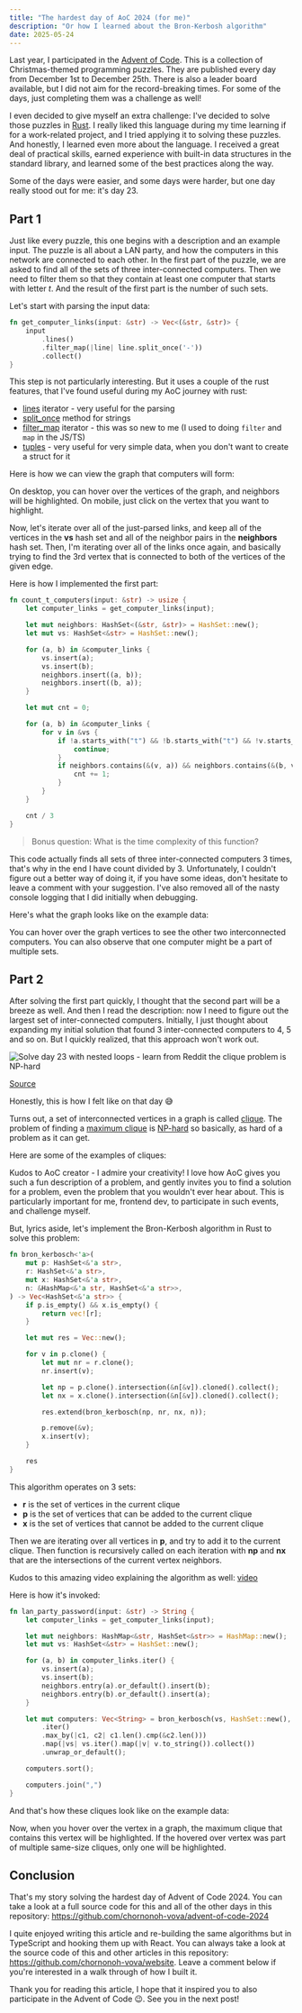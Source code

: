 ```yaml
---
title: "The hardest day of AoC 2024 (for me)"
description: "Or how I learned about the Bron-Kerbosh algorithm"
date: 2025-05-24
---
```



Last year, I participated in the [Advent of Code](https://adventofcode.com). This is a collection of Christmas-themed programming puzzles. They are published every day from December 1st to December 25th. There is also a leader board available, but I did not aim for the record-breaking times. For some of the days, just completing them was a challenge as well!

I even decided to give myself an extra challenge: I've decided to solve those puzzles in [Rust](https://www.rust-lang.org/). I really liked this language during my time learning if for a work-related project, and I tried applying it to solving these puzzles. And honestly, I learned even more about the language. I received a great deal of practical skills, earned experience with built-in data structures in the standard library, and learned some of the best practices along the way.

Some of the days were easier, and some days were harder, but one day really stood out for me: it's day 23.

## Part 1

Just like every puzzle, this one begins with a description and an example input. The puzzle is all about a LAN party, and how the computers in this network are connected to each other. In the first part of the puzzle, we are asked to find all of the sets of three inter-connected computers. Then we need to filter them so that they contain at least one computer that starts with letter _t_. And the result of the first part is the number of such sets.

Let's start with parsing the input data:

```rust
fn get_computer_links(input: &str) -> Vec<(&str, &str)> {
    input
        .lines()
        .filter_map(|line| line.split_once('-'))
        .collect()
}
```

This step is not particularly interesting. But it uses a couple of the rust features, that I've found useful during my AoC journey with rust:

- [lines](https://doc.rust-lang.org/std/str/struct.Lines.html) iterator - very useful for the parsing
- [split_once](https://doc.rust-lang.org/std/string/struct.String.html#method.split_once) method for strings
- [filter_map](https://doc.rust-lang.org/std/iter/struct.FilterMap.html) iterator - this was so new to me (I used to doing `filter` and `map` in the JS/TS)
- [tuples](https://doc.rust-lang.org/std/primitive.tuple.html) - very useful for very simple data, when you don't want to create a struct for it

Here is how we can view the graph that computers will form:

<LANGraph mode="neighbors" client:load />

On desktop, you can hover over the vertices of the graph, and neighbors will be highlighted. On mobile, just click on the vertex that you want to highlight.

Now, let's iterate over all of the just-parsed links, and keep all of the vertices in the **vs** hash set and all of the neighbor pairs in the **neighbors** hash set. Then, I'm iterating over all of the links once again, and basically trying to find the 3rd vertex that is connected to both of the vertices of the given edge.

Here is how I implemented the first part:

```rust
fn count_t_computers(input: &str) -> usize {
    let computer_links = get_computer_links(input);

    let mut neighbors: HashSet<(&str, &str)> = HashSet::new();
    let mut vs: HashSet<&str> = HashSet::new();

    for (a, b) in &computer_links {
        vs.insert(a);
        vs.insert(b);
        neighbors.insert((a, b));
        neighbors.insert((b, a));
    }

    let mut cnt = 0;

    for (a, b) in &computer_links {
        for v in &vs {
            if !a.starts_with("t") && !b.starts_with("t") && !v.starts_with("t") {
                continue;
            }
            if neighbors.contains(&(v, a)) && neighbors.contains(&(b, v)) {
                cnt += 1;
            }
        }
    }

    cnt / 3
}
```

> Bonus question: What is the time complexity of this function?

This code actually finds all sets of three inter-connected computers 3 times, that's why in the end I have count divided by 3. Unfortunately, I couldn't figure out a better way of doing it, if you have some ideas, don't hesitate to leave a comment with your suggestion. I've also removed all of the nasty console logging that I did initially when debugging.

Here's what the graph looks like on the example data:

<LANGraph mode="3-clique" client:load />

You can hover over the graph vertices to see the other two interconnected computers. You can also observe that one computer might be a part of multiple sets.

## Part 2

After solving the first part quickly, I thought that the second part will be a breeze as well. And then I read the description: now I need to figure out the largest set of inter-connected computers. Initially, I just thought about expanding my initial solution that found 3 inter-connected computers to 4, 5 and so on. But I quickly realized, that this approach won't work out.

<Image
  src={cliqueNPHardUngaBunga}
  alt="Solve day 23 with nested loops - learn from Reddit the clique problem is NP-hard"
/>

[Source](https://www.reddit.com/r/adventofcode/s/NfpvknjShr)

Honestly, this is how I felt like on that day 😅

Turns out, a set of interconnected vertices in a graph is called [clique](https://www.algorist.com/problems/Clique.html). The problem of finding a [maximum clique](https://en.wikipedia.org/wiki/Clique_problem) is [NP-hard](https://en.wikipedia.org/wiki/NP-hardness) so basically, as hard of a problem as it can get.

Here are some of the examples of cliques:

<CliqueExamples />

Kudos to AoC creator - I admire your creativity! I love how AoC gives you such a fun description of a problem, and gently invites you to find a solution for a problem, even the problem that you wouldn't ever hear about. This is particularly important for me, frontend dev, to participate in such events, and challenge myself.

But, lyrics aside, let's implement the Bron-Kerbosh algorithm in Rust to solve this problem:

```rust
fn bron_kerbosch<'a>(
    mut p: HashSet<&'a str>,
    r: HashSet<&'a str>,
    mut x: HashSet<&'a str>,
    n: &HashMap<&'a str, HashSet<&'a str>>,
) -> Vec<HashSet<&'a str>> {
    if p.is_empty() && x.is_empty() {
        return vec![r];
    }

    let mut res = Vec::new();

    for v in p.clone() {
        let mut nr = r.clone();
        nr.insert(v);

        let np = p.clone().intersection(&n[&v]).cloned().collect();
        let nx = x.clone().intersection(&n[&v]).cloned().collect();

        res.extend(bron_kerbosch(np, nr, nx, n));

        p.remove(&v);
        x.insert(v);
    }

    res
}
```

This algorithm operates on 3 sets:

- **r** is the set of vertices in the current clique
- **p** is the set of vertices that can be added to the current clique
- **x** is the set of vertices that cannot be added to the current clique

Then we are iterating over all vertices in **p**, and try to add it to the current clique. Then function is recursively called on each iteration with **np** and **nx** that are the intersections of the current vertex neighbors.

Kudos to this amazing video explaining the algorithm as well: [video](https://youtu.be/1cwu123VZ4Q?si=0HVYJNnfSHs__MOp)

Here is how it's invoked:

```rust
fn lan_party_password(input: &str) -> String {
    let computer_links = get_computer_links(input);

    let mut neighbors: HashMap<&str, HashSet<&str>> = HashMap::new();
    let mut vs: HashSet<&str> = HashSet::new();

    for (a, b) in computer_links.iter() {
        vs.insert(a);
        vs.insert(b);
        neighbors.entry(a).or_default().insert(b);
        neighbors.entry(b).or_default().insert(a);
    }

    let mut computers: Vec<String> = bron_kerbosch(vs, HashSet::new(), HashSet::new(), &neighbors)
        .iter()
        .max_by(|c1, c2| c1.len().cmp(&c2.len()))
        .map(|vs| vs.iter().map(|v| v.to_string()).collect())
        .unwrap_or_default();

    computers.sort();

    computers.join(",")
}
```

And that's how these cliques look like on the example data:

<LANGraph mode="max-clique" client:load />

Now, when you hover over the vertex in a graph, the maximum clique that contains this vertex will be highlighted. If the hovered over vertex was part of multiple same-size cliques, only one will be highlighted.

## Conclusion

That's my story solving the hardest day of Advent of Code 2024. You can take a look at a full source code for this and all of the other days in this repository: https://github.com/chornonoh-vova/advent-of-code-2024

I quite enjoyed writing this article and re-building the same algorithms but in TypeScript and hooking them up with React. You can always take a look at the source code of this and other articles in this repository: https://github.com/chornonoh-vova/website. Leave a comment below if you're interested in a walk through of how I built it.

Thank you for reading this article, I hope that it inspired you to also participate in the Advent of Code 😉. See you in the next post!
